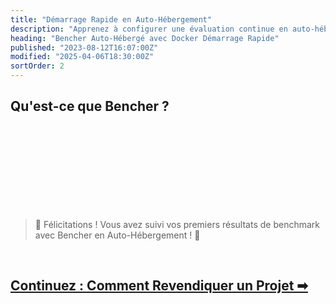```yaml
---
title: "Démarrage Rapide en Auto-Hébergement"
description: "Apprenez à configurer une évaluation continue en auto-hébergement avec Bencher"
heading: "Bencher Auto-Hébergé avec Docker Démarrage Rapide"
published: "2023-08-12T16:07:00Z"
modified: "2025-04-06T18:30:00Z"
sortOrder: 2
---
```



## Qu'est-ce que Bencher ?

<BencherIntro />

<br />

<BencherSelfHosted />

<br />

<InstallDocker />

<br />

<InstallBencherCli />

<br />

<RunBencherUp />

<br />

<BenchmarkHarness />

<br />

<TrackBenchmarks />

<br />
<br />

> 🐰 Félicitations ! Vous avez suivi vos premiers résultats de benchmark avec Bencher en Auto-Hébergement ! 🎉

<br />

<h2><a href="/fr/docs/how-to/claim/">Continuez : Comment Revendiquer un Projet ➡</a></h2>
